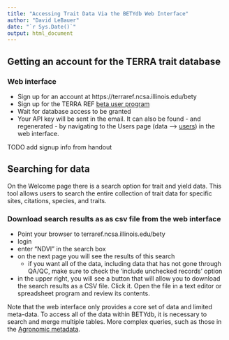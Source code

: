 ```yaml
---
title: "Accessing Trait Data Via the BETYdb Web Interface"
author: "David LeBauer"
date: "`r Sys.Date()`"
output: html_document
---
```




## Getting an account for the TERRA trait database

### Web interface

* Sign up for an account at https://terraref.ncsa.illinois.edu/bety
* Sign up for the TERRA REF [beta user program](https://docs.google.com/forms/d/e/1FAIpQLScBsD042RrRok70BCGCRwARTcm9etvVHqvQaz1c5X7c5y0H3w/viewform?c=0&w=1)
* Wait for database access to be granted
* Your API key will be sent in the email. It can also be found - and regenerated - by navigating to the Users page (data --> [users](https://terraref.ncsa.illinois.edu/bety/users)) in the web interface.

TODO add signup info from handout

## Searching for data

On the Welcome page there is a search option for trait and yield data. This tool allows users to search the entire collection of trait data for specific sites, citations, species, and traits.


### Download search results as as csv file from the web interface

* Point your browser to terraref.ncsa.illinois.edu/bety
* login 
* enter "NDVI" in the search box
* on the next page you will see the results of this search 
  * if you want all of the data, including data that has not gone through QA/QC, make sure to check the 'include unchecked records' option
* in the upper right, you will see a button that will allow you to download the search results as a CSV file. Click it. Open the file in a text editor or spreadsheet program and review its contents.

Note that the web interface only provides a core set of data and limited meta-data. To access all of the data within BETYdb, it is necessary to search and merge multiple tables. More complex queries, such as those in the [Agronomic metadata](../traits/04-agronomic-metadata.Rmd).
